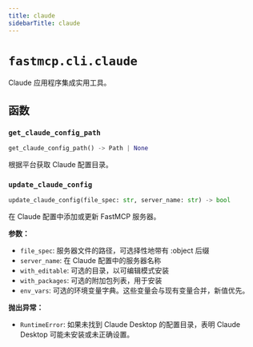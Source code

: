 ```yaml
---
title: claude
sidebarTitle: claude
---
```


# `fastmcp.cli.claude`


Claude 应用程序集成实用工具。

## 函数

### `get_claude_config_path` <sup><a href="https://github.com/jlowin/fastmcp/blob/main/src/fastmcp/cli/claude.py#L14" target="_blank"><Icon icon="github" style="width: 14px; height: 14px;" /></a></sup>

```python
get_claude_config_path() -> Path | None
```


根据平台获取 Claude 配置目录。


### `update_claude_config` <sup><a href="https://github.com/jlowin/fastmcp/blob/main/src/fastmcp/cli/claude.py#L32" target="_blank"><Icon icon="github" style="width: 14px; height: 14px;" /></a></sup>

```python
update_claude_config(file_spec: str, server_name: str) -> bool
```


在 Claude 配置中添加或更新 FastMCP 服务器。

**参数：**
- `file_spec`: 服务器文件的路径，可选择性地带有 \:object 后缀
- `server_name`: 在 Claude 配置中的服务器名称
- `with_editable`: 可选的目录，以可编辑模式安装
- `with_packages`: 可选的附加包列表，用于安装
- `env_vars`: 可选的环境变量字典。这些变量会与现有变量合并，新值优先。

**抛出异常：**
- `RuntimeError`: 如果未找到 Claude Desktop 的配置目录，表明 Claude Desktop 可能未安装或未正确设置。

